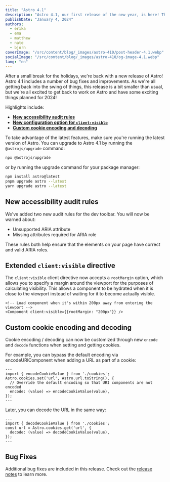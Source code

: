 ```yaml
---
title: "Astro 4.1"
description: "Astro 4.1, our first release of the new year, is here! This release includes"
publishDate: "January 4, 2024"
authors:
  - erika
  - ema
  - matthew
  - nate
  - bjorn
coverImage: "/src/content/blog/_images/astro-410/post-header-4.1.webp"
socialImage: "/src/content/blog/_images/astro-410/og-image-4.1.webp"
lang: "en"
---
```


After a small break for the holidays, we're back with a new release of Astro! Astro 4.1 includes a number of bug fixes and improvements. As we're all getting back into the swing of things, this release is a bit smaller than usual, but we're all excited to get back to work on Astro and have some exciting things planned for 2024!

Highlights include:

- **[New accessibility audit rules](#new-accessibility-audit-rules)**
- **[New configuration option for `client:visible`](#extended-clientvisible-directive)**
- **[Custom cookie encoding and decoding](#custom-cookie-encoding-and-decoding)**

To take advantage of the latest features, make sure you're running the latest version of Astro. You can upgrade to Astro 4.1 by running the `@astrojs/upgrade` command:

```sh
npx @astrojs/upgrade
```

or by running the upgrade command for your package manager:

```sh
npm install astro@latest
pnpm upgrade astro --latest
yarn upgrade astro --latest
```

## New accessibility audit rules

We've added two new audit rules for the dev toolbar. You will now be warned about:

- Unsupported ARIA attribute
- Missing attributes required for ARIA role

These rules both help ensure that the elements on your page have correct and valid ARIA roles.

## Extended `client:visible` directive

The `client:visible` client directive now accepts a `rootMargin` option, which allows you to specify a margin around the viewport for the purposes of calculating visibility. This allows a component to be hydrated when it is close to the viewport instead of waiting for it to become actually visible.

```astro
<!-- Load component when it's within 200px away from entering the viewport -->
<Component client:visible={{rootMargin: "200px"}} />
```

## Custom cookie encoding and decoding

Cookie encoding / decoding can now be customized through new `encode` and `decode` functions when setting and getting cookies.

For example, you can bypass the default encoding via encodeURIComponent when adding a URL as part of a cookie:

```astro
---
import { encodeCookieValue } from './cookies';
Astro.cookies.set('url', Astro.url.toString(), {
  // Override the default encoding so that URI components are not encoded
  encode: (value) => encodeCookieValue(value),
});
---
```

Later, you can decode the URL in the same way:

```astro
---
import { decodeCookieValue } from './cookies';
const url = Astro.cookies.get('url', {
  decode: (value) => decodeCookieValue(value),
});
---
```

## Bug Fixes

Additional bug fixes are included in this release. Check out the [release notes](https://github.com/withastro/astro/blob/main/packages/astro/CHANGELOG.md#350) to learn more.
